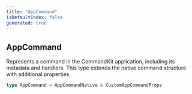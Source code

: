```yaml
---
title: "AppCommand"
isDefaultIndex: false
generated: true
---
```



<!-- This file was generated from the CommandKit source. Do not modify. Instead, re-run the "docgen" script -->


## AppCommand

<GenerationInfo sourceFile="packages/commandkit/src/app/handlers/AppCommandHandler.ts" sourceLine="73" packageName="commandkit" />

Represents a command in the CommandKit application, including its metadata and handlers.
This type extends the native command structure with additional properties.

```ts title="Signature"
type AppCommand = AppCommandNative & CustomAppCommandProps
```

